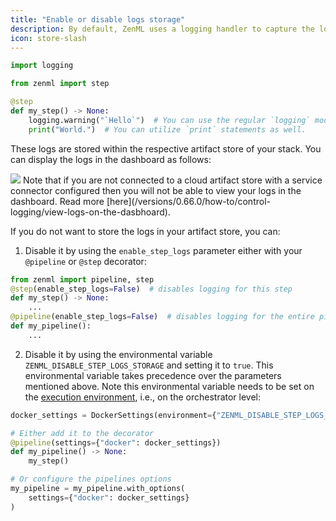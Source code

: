 ```yaml
---
title: "Enable or disable logs storage"
description: By default, ZenML uses a logging handler to capture the logs that occur during the execution of a step. Users are free to use the default python logging module or print statements, and ZenML's logging handler will catch these logs and store them.
icon: store-slash
---
```


```py
import logging

from zenml import step

@step
def my_step() -> None:
    logging.warning("`Hello`")  # You can use the regular `logging` module.
    print("World.")  # You can utilize `print` statements as well.
```

These logs are stored within the respective artifact store of your stack. You can display the logs in the dashboard as follows:
<Frame caption="Displaying step logs on the dashboard">
  <img src="/_assets/how-to/stack-47.avif" />
</Frame>

<Note>
    Note that if you are not connected to a cloud artifact store with a service connector configured then you will not be able to view your logs in the dashboard. Read more [here](/versions/0.66.0/how-to/control-logging/view-logs-on-the-dasbhoard).
</Note>

If you do not want to store the logs in your artifact store, you can:

1. Disable it by using the `enable_step_logs` parameter either with your `@pipeline` or `@step` decorator:

```py
from zenml import pipeline, step
@step(enable_step_logs=False)  # disables logging for this step
def my_step() -> None:
    ...
@pipeline(enable_step_logs=False)  # disables logging for the entire pipeline
def my_pipeline():
    ...
```
2. Disable it by using the environmental variable `ZENML_DISABLE_STEP_LOGS_STORAGE` and setting it to `true`. This environmental variable takes precedence over the parameters mentioned above. Note this environmental variable needs to be set on the [execution environment](/versions/0.66.0/how-to/configure-python-environments#execution-environments), i.e., on the orchestrator level:

```py
docker_settings = DockerSettings(environment={"ZENML_DISABLE_STEP_LOGS_STORAGE": "true"})

# Either add it to the decorator
@pipeline(settings={"docker": docker_settings})
def my_pipeline() -> None:
    my_step()

# Or configure the pipelines options
my_pipeline = my_pipeline.with_options(
    settings={"docker": docker_settings}
)
```

